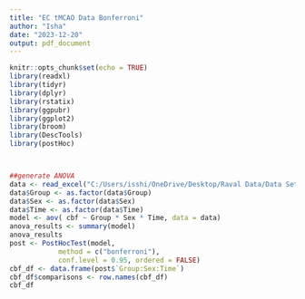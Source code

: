 ---
title: "EC tMCAO Data Bonferroni"
author: "Isha"
date: "2023-12-20"
output: pdf_document
---

```{r setup, include=FALSE}
knitr::opts_chunk$set(echo = TRUE)
library(readxl)
library(tidyr)
library(dplyr)
library(rstatix)
library(ggpubr)
library(ggplot2)
library(broom)
library(DescTools)
library(postHoc)
```

```{r Water Maze, echo=FALSE}

```

```{r Working Memory, echo=FALSE}

```

```{r CBF, echo=FALSE}
##generate ANOVA
data <- read_excel("C:/Users/isshi/OneDrive/Desktop/Raval Data/Data Sets/CBF ANOVA.xlsx")
data$Group <- as.factor(data$Group)
data$Sex <- as.factor(data$Sex)
data$Time <- as.factor(data$Time)
model <- aov( cbf ~ Group * Sex * Time, data = data)
anova_results <- summary(model)
anova_results
post <- PostHocTest(model,
            method = c("bonferroni"),
            conf.level = 0.95, ordered = FALSE)
cbf_df <- data.frame(post$`Group:Sex:Time`)
cbf_df$comparisons <- row.names(cbf_df)
cbf_df
```

```{r Cylinder, echo=FALSE}

```

